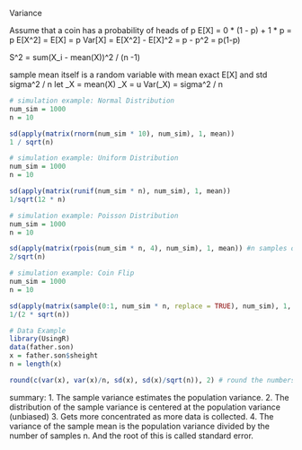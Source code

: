 Variance

Assume that a coin has a probability of heads of p
E[X] = 0 * (1 - p) + 1 * p = p
E[X^2] = E[X] = p
Var[X] = E[X^2] - E[X]^2 = p - p^2 = p(1-p)

S^2 = sum(X_i - mean(X))^2 / (n -1)

sample mean itself is a random variable with mean exact E[X] and std sigma^2 / n
let _X = mean(X)
_X = u
Var(_X) = sigma^2 / n
```r
# simulation example: Normal Distribution
num_sim = 1000
n = 10

sd(apply(matrix(rnorm(num_sim * 10), num_sim), 1, mean))
1 / sqrt(n)
```

```r
# simulation example: Uniform Distribution
num_sim = 1000
n = 10

sd(apply(matrix(runif(num_sim * n), num_sim), 1, mean))
1/sqrt(12 * n)
```

```r
# simulation example: Poisson Distribution
num_sim = 1000
n = 10

sd(apply(matrix(rpois(num_sim * n, 4), num_sim), 1, mean)) #n samples of poisson(4) has a std of 2/sqrt(n)
2/sqrt(n)
```

```r
# simulation example: Coin Flip
num_sim = 1000
n = 10

sd(apply(matrix(sample(0:1, num_sim * n, replace = TRUE), num_sim), 1, mean)) #n samples of poisson(4) has a std of 2/sqrt(n)
1/(2 * sqrt(n))
```

```r
# Data Example
library(UsingR)
data(father.son)
x = father.son$sheight
n = length(x)

round(c(var(x), var(x)/n, sd(x), sd(x)/sqrt(n)), 2) # round the numbers to 2 decimals.
```

summary:
1. The sample variance estimates the population variance.
2. The distribution of the sample variance is centered at the population variance (unbiased)
3. Gets more concentrated as more data is collected. 
4. The variance of the sample mean is the population variance divided by the number of samples n. And the root of this is called     standard error.  



